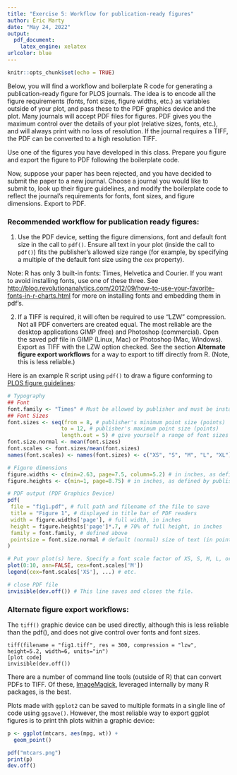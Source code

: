 ```yaml
---
title: "Exercise 5: Workflow for publication-ready figures"
author: Éric Marty
date: "May 24, 2022"
output:
  pdf_document:
    latex_engine: xelatex
urlcolor: blue
---
```


```r
knitr::opts_chunk$set(echo = TRUE)
```

Below, you will find a workflow and boilerplate R code for generating a publication-ready figure for PLOS journals. The idea is to encode all the figure requirements (fonts, font sizes, figure widths, etc.) as variables outside of your plot, and pass these to the PDF graphics device and the plot. Many journals will accept PDF files for figures. PDF gives you the maximum control over the details of your plot (relative sizes, fonts, etc.), and will always print with no loss of resolution. If the journal requires a TIFF, the PDF can be converted to a high resolution TIFF. 

Use one of the figures you have developed in this class. Prepare you figure and export the figure to PDF following the boilerplate code.

Now, suppose your paper has been rejected, and you have decided to submit the paper to a new journal. Choose a journal you would like to submit to, look up their figure guidelines, and modify the boilerplate code to reflect the journal's requirements for fonts, font sizes, and figure dimensions. Export to PDF. 

### Recommended workflow for publication ready figures:

1. Use the PDF device, setting the figure dimensions, font and default font size in the call to `pdf()`. Ensure all text in your plot (inside the call to `pdf()`) fits the publisher's allowed size range (for example, by specifying a multiple of the default font size using the `cex` property).

Note: R has only 3 built-in fonts: Times, Helvetica and Courier. If you want to avoid installing fonts, use one of these three. See <http://blog.revolutionanalytics.com/2012/09/how-to-use-your-favorite-fonts-in-r-charts.html> for more on installing fonts and embedding them in pdf's.

2. If a TIFF is required, it will often be required to use "LZW" compression. Not all PDF converters are created equal. The most reliable are the desktop applications GIMP (free) and Photoshop (commercial). Open the saved pdf file in GIMP (Linux, Mac) or Photoshop (Mac, Windows). Export as TIFF with the LZW option checked. See the section **Alternate figure export workflows** for a way to export to tiff directly from R. (Note, this is less reliable.)

Here is an example R script using `pdf()` to draw a figure conforming to [PLOS figure guidelines](http://journals.plos.org/plosone/s/figures): 

\pagebreak

```R
# Typography
## Font
font.family <- "Times" # Must be allowed by publisher and must be installed on your system.
## Font Sizes
font.sizes <- seq(from = 8, # publisher's minimum point size (points)
                 to = 12, # publisher's maximum point size (points) 
                 length.out = 5) # give yourself a range of font sizes to work with
font.size.normal <- mean(font.sizes)
font.scales <- font.sizes/mean(font.sizes)
names(font.scales) <- names(font.sizes) <- c("XS", "S", "M", "L", "XL") # named vector of sizes

# Figure dimensions
figure.widths <- c(min=2.63, page=7.5, column=5.2) # in inches, as defined by publisher
figure.heights <- c(min=1, page=8.75) # in inches, as defined by publisher

# PDF output (PDF Graphics Device)
pdf(
 file = "fig1.pdf", # full path and filename of the file to save
 title = "Figure 1", # displayed in title bar of PDF readers
 width = figure.widths['page'], # full width, in inches
 height = figure.heights['page']*.7, # 70% of full height, in inches
 family = font.family, # defined above
 pointsize = font.size.normal # default (normal) size of text (in points). Defined above.
)

# Put your plot(s) here. Specify a font scale factor of XS, S, M, L, or XL:
plot(0:10, ann=FALSE, cex=font.scales['M'])
legend(cex=font.scales['XS'], ...) # etc.

# close PDF file
invisible(dev.off()) # This line saves and closes the file.
```

### Alternate figure export workflows:

The `tiff()` graphic device can be used directly, although this is less reliable than the pdf(), and does not give control over fonts and font sizes. 

```
tiff(filename = "fig1.tiff", res = 300, compression = "lzw", height=5.2, width=6, units="in")
[plot code]
invisible(dev.off())
```
There are a number of command line tools (outside of R) that can convert PDFs to TIFF. Of these, [ImageMagick](https://imagemagick.org/index.php), leveraged internally by many R packages, is the best.

Plots made with `ggplot2` can be saved to multiple formats in a single line of code using `ggsave()`. However, the most reliable way to export ggplot figures is to print thh plots within a graphic device: 

```r
p <- ggplot(mtcars, aes(mpg, wt)) +
  geom_point()

pdf("mtcars.png")
print(p)
dev.off()
```
